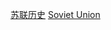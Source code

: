 {{Commons category|History of the Soviet Union}}

[[Category:苏联历史|苏联历史]]
[[Category:各時期前國家|Soviet Union]]